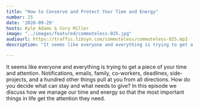 ```yaml
---
title: "How to Conserve and Protect Your Time and Energy"
number: 25
date: '2020-09-29'
hosts: Kyle Adams & Cory Miller
image: "../images/featured/commuteless-025.jpg"
audiourl: https://traffic.libsyn.com/commuteless/commuteless-025.mp3
description: "It seems like everyone and everything is trying to get a piece of your time and attention. Notifications, emails, family, co-workers, deadlines, side-projects, and a hundred other things pull at you from all directions. How do you decide what can stay and what needs to give? In this episode we discuss how we manage our time and energy so that the most important things in life get the attention they need."

---
```


It seems like everyone and everything is trying to get a piece of your time and attention. Notifications, emails, family, co-workers, deadlines, side-projects, and a hundred other things pull at you from all directions. How do you decide what can stay and what needs to give? In this episode we discuss how we manage our time and energy so that the most important things in life get the attention they need.